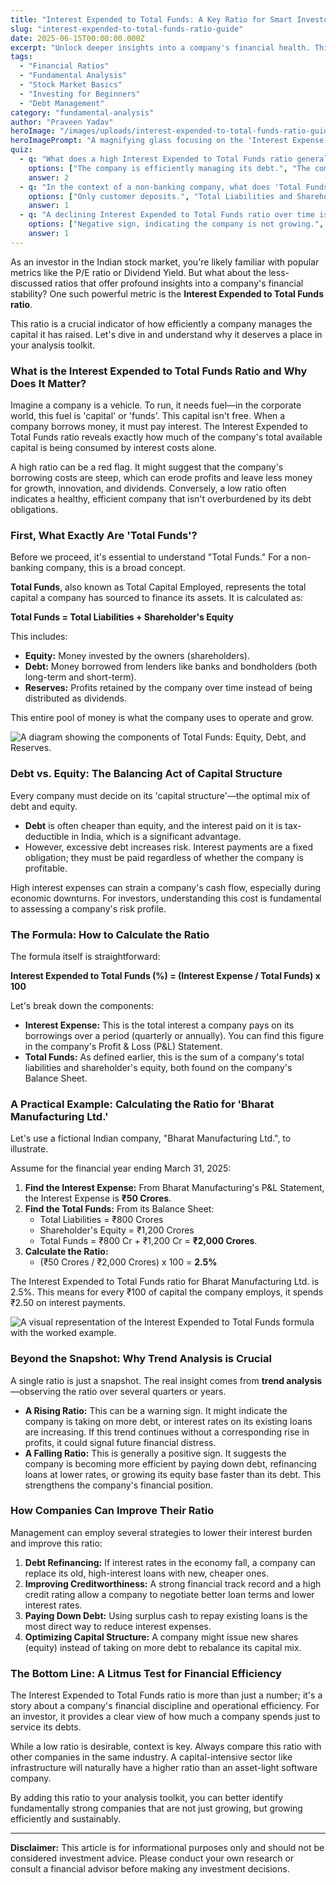 ```yaml
---
title: "Interest Expended to Total Funds: A Key Ratio for Smart Investors"
slug: "interest-expended-to-total-funds-ratio-guide"
date: 2025-06-15T00:00:00.000Z
excerpt: "Unlock deeper insights into a company's financial health. This guide explains the Interest Expended to Total Funds ratio, how to calculate it, and why it's a critical metric for Indian investors."
tags:
  - "Financial Ratios"
  - "Fundamental Analysis"
  - "Stock Market Basics"
  - "Investing for Beginners"
  - "Debt Management"
category: "fundamental-analysis"
author: "Praveen Yadav"
heroImage: "/images/uploads/interest-expended-to-total-funds-ratio-guide/hero-image.jpg"
heroImagePrompt: "A magnifying glass focusing on the 'Interest Expense' line item of a financial document, symbolizing deep financial analysis."
quiz:
  - q: "What does a high Interest Expended to Total Funds ratio generally indicate?"
    options: ["The company is efficiently managing its debt.", "The company has low borrowing costs.", "The company's cost of funds is high, potentially impacting profitability."]
    answer: 2
  - q: "In the context of a non-banking company, what does 'Total Funds' typically comprise?"
    options: ["Only customer deposits.", "Total Liabilities and Shareholder's Equity.", "Only the company's cash reserves."]
    answer: 1
  - q: "A declining Interest Expended to Total Funds ratio over time is usually a..."
    options: ["Negative sign, indicating the company is not growing.", "Positive sign, indicating better cost control and funding efficiency.", "Neutral sign with no real importance."]
    answer: 1
---
```


As an investor in the Indian stock market, you're likely familiar with popular metrics like the P/E ratio or Dividend Yield. But what about the less-discussed ratios that offer profound insights into a company's financial stability? One such powerful metric is the **Interest Expended to Total Funds ratio**.

This ratio is a crucial indicator of how efficiently a company manages the capital it has raised. Let's dive in and understand why it deserves a place in your analysis toolkit.

### What is the Interest Expended to Total Funds Ratio and Why Does It Matter?

Imagine a company is a vehicle. To run, it needs fuel—in the corporate world, this fuel is 'capital' or 'funds'. This capital isn't free. When a company borrows money, it must pay interest. The Interest Expended to Total Funds ratio reveals exactly how much of the company's total available capital is being consumed by interest costs alone.

A high ratio can be a red flag. It might suggest that the company's borrowing costs are steep, which can erode profits and leave less money for growth, innovation, and dividends. Conversely, a low ratio often indicates a healthy, efficient company that isn't overburdened by its debt obligations.

### First, What Exactly Are 'Total Funds'?

Before we proceed, it's essential to understand "Total Funds." For a non-banking company, this is a broad concept.

**Total Funds**, also known as Total Capital Employed, represents the total capital a company has sourced to finance its assets. It is calculated as:

**Total Funds = Total Liabilities + Shareholder's Equity**

This includes:
*   **Equity:** Money invested by the owners (shareholders).
*   **Debt:** Money borrowed from lenders like banks and bondholders (both long-term and short-term).
*   **Reserves:** Profits retained by the company over time instead of being distributed as dividends.

This entire pool of money is what the company uses to operate and grow.

![A diagram showing the components of Total Funds: Equity, Debt, and Reserves.](/images/uploads/interest-expended-to-total-funds-ratio-guide/total-funds-components.png)

### Debt vs. Equity: The Balancing Act of Capital Structure

Every company must decide on its 'capital structure'—the optimal mix of debt and equity.

*   **Debt** is often cheaper than equity, and the interest paid on it is tax-deductible in India, which is a significant advantage.
*   However, excessive debt increases risk. Interest payments are a fixed obligation; they must be paid regardless of whether the company is profitable.

High interest expenses can strain a company's cash flow, especially during economic downturns. For investors, understanding this cost is fundamental to assessing a company's risk profile.

### The Formula: How to Calculate the Ratio

The formula itself is straightforward:

**Interest Expended to Total Funds (%) = (Interest Expense / Total Funds) x 100**

Let's break down the components:

*   **Interest Expense:** This is the total interest a company pays on its borrowings over a period (quarterly or annually). You can find this figure in the company's Profit & Loss (P&L) Statement.
*   **Total Funds:** As defined earlier, this is the sum of a company's total liabilities and shareholder's equity, both found on the company's Balance Sheet.

### A Practical Example: Calculating the Ratio for 'Bharat Manufacturing Ltd.'

Let's use a fictional Indian company, "Bharat Manufacturing Ltd.", to illustrate.

Assume for the financial year ending March 31, 2025:

1.  **Find the Interest Expense:** From Bharat Manufacturing's P&L Statement, the Interest Expense is **₹50 Crores**.
2.  **Find the Total Funds:** From its Balance Sheet:
    *   Total Liabilities = ₹800 Crores
    *   Shareholder's Equity = ₹1,200 Crores
    *   Total Funds = ₹800 Cr + ₹1,200 Cr = **₹2,000 Crores**.
3.  **Calculate the Ratio:**
    *   (₹50 Crores / ₹2,000 Crores) x 100 = **2.5%**

The Interest Expended to Total Funds ratio for Bharat Manufacturing Ltd. is 2.5%. This means for every ₹100 of capital the company employs, it spends ₹2.50 on interest payments.

![A visual representation of the Interest Expended to Total Funds formula with the worked example.](/images/uploads/interest-expended-to-total-funds-ratio-guide/ratio-calculation-example.png)

### Beyond the Snapshot: Why Trend Analysis is Crucial

A single ratio is just a snapshot. The real insight comes from **trend analysis**—observing the ratio over several quarters or years.

*   **A Rising Ratio:** This can be a warning sign. It might indicate the company is taking on more debt, or interest rates on its existing loans are increasing. If this trend continues without a corresponding rise in profits, it could signal future financial distress.
*   **A Falling Ratio:** This is generally a positive sign. It suggests the company is becoming more efficient by paying down debt, refinancing loans at lower rates, or growing its equity base faster than its debt. This strengthens the company's financial position.

### How Companies Can Improve Their Ratio

Management can employ several strategies to lower their interest burden and improve this ratio:

1.  **Debt Refinancing:** If interest rates in the economy fall, a company can replace its old, high-interest loans with new, cheaper ones.
2.  **Improving Creditworthiness:** A strong financial track record and a high credit rating allow a company to negotiate better loan terms and lower interest rates.
3.  **Paying Down Debt:** Using surplus cash to repay existing loans is the most direct way to reduce interest expenses.
4.  **Optimizing Capital Structure:** A company might issue new shares (equity) instead of taking on more debt to rebalance its capital mix.

### The Bottom Line: A Litmus Test for Financial Efficiency

The Interest Expended to Total Funds ratio is more than just a number; it's a story about a company's financial discipline and operational efficiency. For an investor, it provides a clear view of how much a company spends just to service its debts.

While a low ratio is desirable, context is key. Always compare this ratio with other companies in the same industry. A capital-intensive sector like infrastructure will naturally have a higher ratio than an asset-light software company.

By adding this ratio to your analysis toolkit, you can better identify fundamentally strong companies that are not just growing, but growing efficiently and sustainably.

---
**Disclaimer:** This article is for informational purposes only and should not be considered investment advice. Please conduct your own research or consult a financial advisor before making any investment decisions.